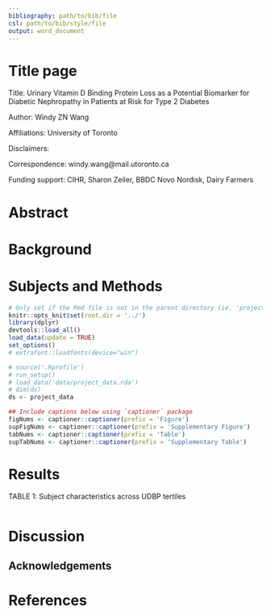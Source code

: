 ```yaml
---
bibliography: path/to/bib/file
csl: path/to/bib/style/file
output: word_document
---
```


# Title page #

Title: Urinary Vitamin D Binding Protein Loss as a Potential Biomarker for Diabetic Nephropathy in Patients at Risk for Type 2 Diabetes

Author: Windy ZN Wang

Affiliations: University of Toronto

Disclaimers:

Correspondence: windy.wang@mail.utoronto.ca

Funding support: CIHR, Sharon Zeiler, BBDC Novo Nordisk, Dairy Farmers

# Abstract #

# Background #

# Subjects and Methods #

<!--
## Load data ##
-->

```r
# Only set if the Rmd file is not in the parent directory (ie. 'projectname/')
knitr::opts_knit$set(root.dir = '../')
library(dplyr)
devtools::load_all()
load_data(update = TRUE)
set_options()
# extrafont::loadfonts(device="win")
```

```r
# source('.Rprofile')
# run_setup()
# load_data('data/project_data.rda')
# dim(ds)
ds <- project_data
```

```r
## Include captions below using `captioner` package
figNums <- captioner::captioner(prefix = 'Figure')
supFigNums <- captioner::captioner(prefix = 'Supplementary Figure')
tabNums <- captioner::captioner(prefix = 'Table')
supTabNums <- captioner::captioner(prefix = 'Supplementary Table')
```

# Results #

TABLE 1: Subject characteristics across UDBP tertiles
```r

```


# Discussion #

## Acknowledgements ##

# References #
